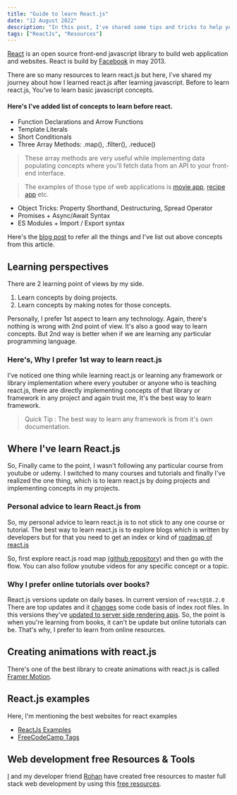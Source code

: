```yaml
---
title: "Guide to learn React.js"
date: "12 August 2022"
description: "In this post, I've shared some tips and tricks to help you get started with React.js"
tags: ["ReactJs", "Resources"]
---
```


[React](https://reactjs.org/) is an open source front-end javascript library to build web application and websites. React is build by [Facebook](https://facebook.com/) in may 2013.

There are so many resources to learn react.js but here, I've shared my journey about how I learned react.js after learning javascript. Before to learn react.js, You've to learn basic javascript concepts.

#### Here's I've added list of concepts to learn before react.

-   Function Declarations and Arrow Functions
-   Template Literals
-   Short Conditionals
-   Three Array Methods: .map(), .filter(), .reduce()

> These array methods are very useful while implementing data populating concepts where you'll fetch data from an API to your front-end interface.

> The examples of those type of web applications is [movie app](https://react-movie-app-000.netlify.app/), [recipe app](https://recipe-app-fawn-three.vercel.app/) etc.

-   Object Tricks: Property Shorthand, Destructuring, Spread Operator
-   Promises + Async/Await Syntax
-   ES Modules + Import / Export syntax

Here's the [blog post](https://www.freecodecamp.org/news/javascript-skills-you-need-for-react-practical-examples/) to refer all the things and I've list out above concepts from this article.

## Learning perspectives

There are 2 learning point of views by my side.

1. Learn concepts by doing projects.
2. Learn concepts by making notes for those concepts.

Personally, I prefer 1st aspect to learn any technology. Again, there's nothing is wrong with 2nd point of view. It's also a good way to learn concepts. But 2nd way is better when if we are learning any particular programming language.

### Here's, Why I prefer 1st way to learn react.js

I've noticed one thing while learning react.js or learning any framework or library implementation where every youtuber or anyone who is teaching react.js, there are directly implementing concepts of that library or framework in any project and again trust me, It's the best way to learn framework.

> Quick Tip : The best way to learn any framework is from it's own documentation.

## Where I've learn React.js

So, Finally came to the point, I wasn't following any particular course from youtube or udemy. I switched to many courses and tutorials and finally I've realized the one thing, which is to learn react.js by doing projects and implementing concepts in my projects.

### Personal advice to learn React.js from

So, my personal advice to learn react.js is to not stick to any one course or tutorial. The best way to learn react.js is to explore blogs which is written by developers but for that you need to get an index or kind of [roadmap of react.js](https://github.com/adam-golab/react-developer-roadmap)

So, first explore react.js road map [(github repository)](https://github.com/adam-golab/react-developer-roadmap) and then go with the flow. You can also follow youtube videos for any specific concept or a topic.

### Why I prefer online tutorials over books?

React.js versions update on daily bases. In current version of `react@18.2.0` There are top updates and it [changes](https://reactjs.org/blog/2022/03/08/react-18-upgrade-guide.html) some code basis of index root files. In this versions they've [updated to server side rendering apis](https://reactjs.org/blog/2022/03/08/react-18-upgrade-guide.html#updates-to-server-rendering-apis).
So, the point is when you're learning from books, it can't be update but online tutorials can be. That's why, I prefer to learn from online resources.

## Creating animations with react.js

There's one of the best library to create animations with react.js is called [Framer Motion](https://www.framer.com/motion/).

## React.js examples

Here, I'm mentioning the best websites for react examples

-   [ReactJs Examples](https://reactjsexample.com/)
-   [FreeCodeCamp Tags](https://www.freecodecamp.org/news/tag/reactjs/)

## Web development free Resources & Tools

[I](https://www.web-developer-abhi.me/) and my developer friend [Rohan](https://www.rohankiratsata.xyz/) have created free resources to master full stack web development by using this [free resources](https://web-dev-resources.notion.site/web-dev-resources/Web-Development-Resources-be1207bcc32e434481c1ce6e90756964).
